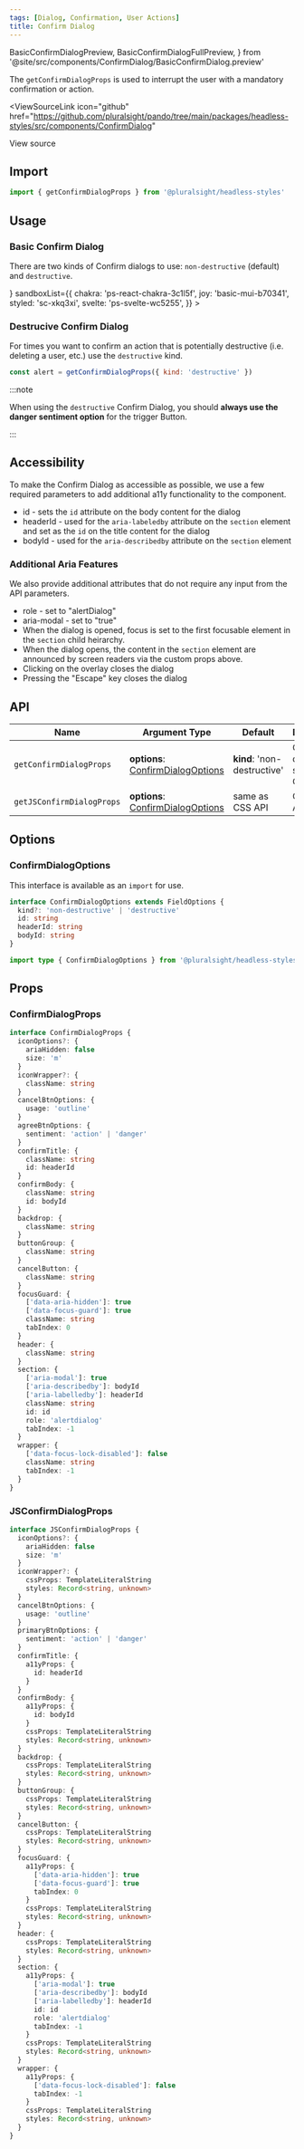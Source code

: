 ```yaml
---
tags: [Dialog, Confirmation, User Actions]
title: Confirm Dialog
---
```


  BasicConfirmDialogPreview,
  BasicConfirmDialogFullPreview,
} from '@site/src/components/ConfirmDialog/BasicConfirmDialog.preview'

The `getConfirmDialogProps` is used to interrupt the user with a mandatory confirmation or action.

<ViewSourceLink
  icon="github"
  href="https://github.com/pluralsight/pando/tree/main/packages/headless-styles/src/components/ConfirmDialog"
>
  View source
</ViewSourceLink>

## Import

```javascript
import { getConfirmDialogProps } from '@pluralsight/headless-styles'
```

## Usage

### Basic Confirm Dialog

There are two kinds of Confirm dialogs to use: `non-destructive` (default) and `destructive`.

<BasicConfirmDialog />
<LiveExampleTabs
  fullCode={<BasicConfirmDialogFullPreview />}
  sandboxList={{
    chakra: 'ps-react-chakra-3c1l5f',
    joy: 'basic-mui-b70341',
    styled: 'sc-xkq3xi',
    svelte: 'ps-svelte-wc5255',
  }}
>
  <BasicConfirmDialogPreview />
</LiveExampleTabs>

### Destrucive Confirm Dialog

For times you want to confirm an action that is potentially destructive (i.e. deleting a user, etc.) use the `destructive` kind.

<DestructiveConfirmDialog />

```jsx
const alert = getConfirmDialogProps({ kind: 'destructive' })
```

:::note

When using the `destructive` Confirm Dialog, you should **always use the danger sentiment option** for the trigger Button.

:::

<DialogDisclaimer />

## Accessibility

To make the Confirm Dialog as accessible as possible, we use a few required parameters to add additional a11y functionality to the component.

- id - sets the `id` attribute on the body content for the dialog
- headerId - used for the `aria-labeledby` attribute on the `section` element and set as the `id` on the title content for the dialog
- bodyId - used for the `aria-describedby` attribute on the `section` element

### Additional Aria Features

We also provide additional attributes that do not require any input from the API parameters.

- role - set to "alertDialog"
- aria-modal - set to "true"
- When the dialog is opened, focus is set to the first focusable element in the `section` child heirarchy.
- When the dialog opens, the content in the `section` element are announced by screen readers via the custom props above.
- Clicking on the overlay closes the dialog
- Pressing the "Escape" key closes the dialog

## API

| Name                      | Argument Type                                              | Default                     | Description                              |
| ------------------------- | ---------------------------------------------------------- | --------------------------- | ---------------------------------------- |
| `getConfirmDialogProps`   | **options**: [ConfirmDialogOptions](#confirmdialogoptions) | **kind**: 'non-destructive' | Get confirm dialog styles for CSS usage. |
| `getJSConfirmDialogProps` | **options**: [ConfirmDialogOptions](#confirmdialogoptions) | same as CSS API             | CSS-in-JS API                            |

## Options

### ConfirmDialogOptions

This interface is available as an `import` for use.

```typescript
interface ConfirmDialogOptions extends FieldOptions {
  kind?: 'non-destructive' | 'destructive'
  id: string
  headerId: string
  bodyId: string
}
```

```typescript title="Import example"
import type { ConfirmDialogOptions } from '@pluralsight/headless-styles/types'
```

## Props

### ConfirmDialogProps

```typescript
interface ConfirmDialogProps {
  iconOptions?: {
    ariaHidden: false
    size: 'm'
  }
  iconWrapper?: {
    className: string
  }
  cancelBtnOptions: {
    usage: 'outline'
  }
  agreeBtnOptions: {
    sentiment: 'action' | 'danger'
  }
  confirmTitle: {
    className: string
    id: headerId
  }
  confirmBody: {
    className: string
    id: bodyId
  }
  backdrop: {
    className: string
  }
  buttonGroup: {
    className: string
  }
  cancelButton: {
    className: string
  }
  focusGuard: {
    ['data-aria-hidden']: true
    ['data-focus-guard']: true
    className: string
    tabIndex: 0
  }
  header: {
    className: string
  }
  section: {
    ['aria-modal']: true
    ['aria-describedby']: bodyId
    ['aria-labelledby']: headerId
    className: string
    id: id
    role: 'alertdialog'
    tabIndex: -1
  }
  wrapper: {
    ['data-focus-lock-disabled']: false
    className: string
    tabIndex: -1
  }
}
```

### JSConfirmDialogProps

```typescript
interface JSConfirmDialogProps {
  iconOptions?: {
    ariaHidden: false
    size: 'm'
  }
  iconWrapper?: {
    cssProps: TemplateLiteralString
    styles: Record<string, unknown>
  }
  cancelBtnOptions: {
    usage: 'outline'
  }
  primaryBtnOptions: {
    sentiment: 'action' | 'danger'
  }
  confirmTitle: {
    a11yProps: {
      id: headerId
    }
  }
  confirmBody: {
    a11yProps: {
      id: bodyId
    }
    cssProps: TemplateLiteralString
    styles: Record<string, unknown>
  }
  backdrop: {
    cssProps: TemplateLiteralString
    styles: Record<string, unknown>
  }
  buttonGroup: {
    cssProps: TemplateLiteralString
    styles: Record<string, unknown>
  }
  cancelButton: {
    cssProps: TemplateLiteralString
    styles: Record<string, unknown>
  }
  focusGuard: {
    a11yProps: {
      ['data-aria-hidden']: true
      ['data-focus-guard']: true
      tabIndex: 0
    }
    cssProps: TemplateLiteralString
    styles: Record<string, unknown>
  }
  header: {
    cssProps: TemplateLiteralString
    styles: Record<string, unknown>
  }
  section: {
    a11yProps: {
      ['aria-modal']: true
      ['aria-describedby']: bodyId
      ['aria-labelledby']: headerId
      id: id
      role: 'alertdialog'
      tabIndex: -1
    }
    cssProps: TemplateLiteralString
    styles: Record<string, unknown>
  }
  wrapper: {
    a11yProps: {
      ['data-focus-lock-disabled']: false
      tabIndex: -1
    }
    cssProps: TemplateLiteralString
    styles: Record<string, unknown>
  }
}
```
